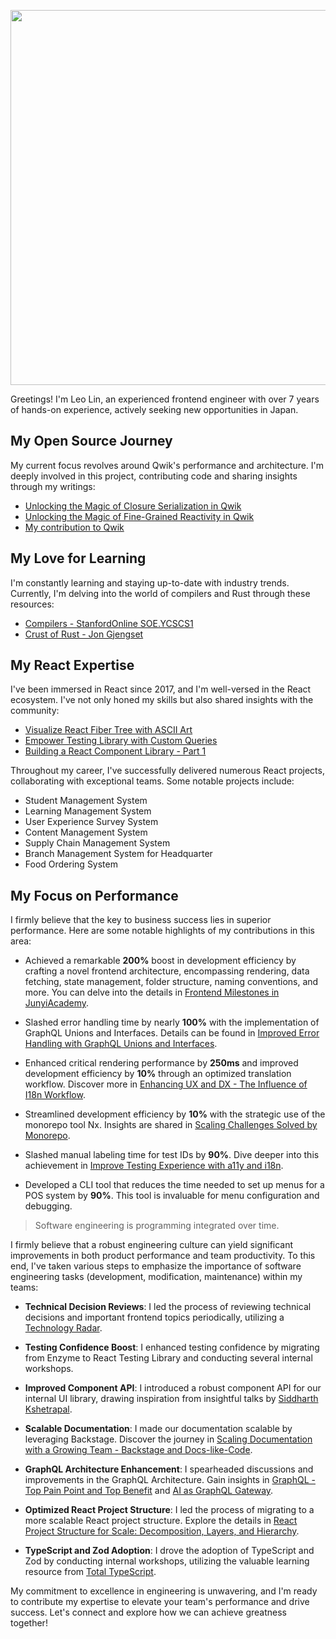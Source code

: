 <img
  src="/about/cover.webp"
  width="1000"
  height="600"
  decoding="async"
  loading="eager"
  style="view-transition-name: img-about"
/>

Greetings! I'm Leo Lin, an experienced frontend engineer with over 7 years of hands-on experience, actively seeking new opportunities in Japan.

## My Open Source Journey

My current focus revolves around Qwik's performance and architecture.
I'm deeply involved in this project, contributing code and sharing insights through my writings:

- [Unlocking the Magic of Closure Serialization in Qwik](/posts/unlocking-the-magic-of-closure-serialization-in-qwik/)
- [Unlocking the Magic of Fine-Grained Reactivity in Qwik](/posts/unlocking-the-magic-of-fine-grained-reactivity-in-qwik/)
- [My contribution to Qwik](https://github.com/BuilderIO/qwik/commits?author=wtlin1228)

## My Love for Learning

I'm constantly learning and staying up-to-date with industry trends.
Currently, I'm delving into the world of compilers and Rust through these resources:

- [Compilers - StanfordOnline SOE.YCSCS1](https://learning.edx.org/course/course-v1:StanfordOnline+SOE.YCSCS1+3T2020/home)
- [Crust of Rust - Jon Gjengset](https://www.youtube.com/playlist?list=PLqbS7AVVErFiWDOAVrPt7aYmnuuOLYvOa)

## My React Expertise

I've been immersed in React since 2017, and I'm well-versed in the React ecosystem.
I've not only honed my skills but also shared insights with the community:

- [Visualize React Fiber Tree with ASCII Art](/posts/visualize-react-fiber-tree-with-ascii-art/)
- [Empower Testing Library with Custom Queries](/posts/empower-testing-library-with-custom-queries/)
- [Building a React Component Library - Part 1](/posts/building-a-react-component-library-part1/)

Throughout my career, I've successfully delivered numerous React projects, collaborating with exceptional teams.
Some notable projects include:

- Student Management System
- Learning Management System
- User Experience Survey System
- Content Management System
- Supply Chain Management System
- Branch Management System for Headquarter
- Food Ordering System

## My Focus on Performance

I firmly believe that the key to business success lies in superior performance. Here are some notable highlights of my contributions in this area:

- Achieved a remarkable **200%** boost in development efficiency by crafting a novel frontend architecture, encompassing rendering, data fetching, state management, folder structure, naming conventions, and more. You can delve into the details in [Frontend Milestones in JunyiAcademy](https://github.com/wtlin1228/blog/blob/master/content/blog/0001-frontend-milestones-in-junyiacademy/index.md).

- Slashed error handling time by nearly **100%** with the implementation of GraphQL Unions and Interfaces. Details can be found in [Improved Error Handling with GraphQL Unions and Interfaces](/posts/graphql-top-pain-point-and-top-benefit/#improved-error-handling-with-graphql-unions-and-interfaces).

- Enhanced critical rendering performance by **250ms** and improved development efficiency by **10%** through an optimized translation workflow. Discover more in [Enhancing UX and DX - The Influence of I18n Workflow](/posts/enhancing-ux-and-dx-the-influence-of-i18n-workflow/).

- Streamlined development efficiency by **10%** with the strategic use of the monorepo tool Nx. Insights are shared in [Scaling Challenges Solved by Monorepo](/posts/scaling-challenges-solved-by-monorepo/).

- Slashed manual labeling time for test IDs by **90%**. Dive deeper into this achievement in [Improve Testing Experience with a11y and i18n](/posts/improve-testing-experience-with-a11y-and-i18n/).

- Developed a CLI tool that reduces the time needed to set up menus for a POS system by **90%**. This tool is invaluable for menu configuration and debugging.

> Software engineering is programming integrated over time.

I firmly believe that a robust engineering culture can yield significant improvements in both product performance and team productivity. To this end, I've taken various steps to emphasize the importance of software engineering tasks (development, modification, maintenance) within my teams:

- **Technical Decision Reviews**: I led the process of reviewing technical decisions and important frontend topics periodically, utilizing a [Technology Radar](https://www.thoughtworks.com/radar).

- **Testing Confidence Boost**: I enhanced testing confidence by migrating from Enzyme to React Testing Library and conducting several internal workshops.

- **Improved Component API**: I introduced a robust component API for our internal UI library, drawing inspiration from insightful talks by [Siddharth Kshetrapal](https://portal.gitnation.org/person/siddharth_kshetrapal).

- **Scalable Documentation**: I made our documentation scalable by leveraging Backstage. Discover the journey in [Scaling Documentation with a Growing Team - Backstage and Docs-like-Code](/posts/scaling-documentation-with-a-growing-team-backstage-and-docs-like-code/).

- **GraphQL Architecture Enhancement**: I spearheaded discussions and improvements in the GraphQL Architecture. Gain insights in [GraphQL - Top Pain Point and Top Benefit](/posts/graphql-top-pain-point-and-top-benefit/) and [AI as GraphQL Gateway](/posts/ai-as-graphql-gateway/).

- **Optimized React Project Structure**: I led the process of migrating to a more scalable React project structure. Explore the details in [React Project Structure for Scale: Decomposition, Layers, and Hierarchy](https://www.developerway.com/posts/react-project-structure).

- **TypeScript and Zod Adoption**: I drove the adoption of TypeScript and Zod by conducting internal workshops, utilizing the valuable learning resource from [Total TypeScript](https://www.totaltypescript.com/).

My commitment to excellence in engineering is unwavering, and I'm ready to contribute my expertise to elevate your team's performance and drive success. Let's connect and explore how we can achieve greatness together!
